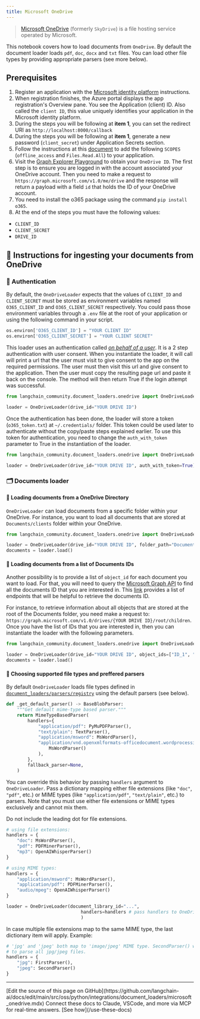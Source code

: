```yaml
---
title: Microsoft OneDrive
---
```


>[Microsoft OneDrive](https://en.wikipedia.org/wiki/OneDrive) (formerly `SkyDrive`) is a file hosting service operated by Microsoft.

This notebook covers how to load documents from `OneDrive`. By default the document loader loads `pdf`, `doc`, `docx` and `txt` files. You can load other file types by providing appropriate parsers (see more below).

## Prerequisites

1. Register an application with the [Microsoft identity platform](https://learn.microsoft.com/en-us/azure/active-directory/develop/quickstart-register-app) instructions.
2. When registration finishes, the Azure portal displays the app registration's Overview pane. You see the Application (client) ID. Also called the `client ID`, this value uniquely identifies your application in the Microsoft identity platform.
3. During the steps you will be following at **item 1**, you can set the redirect URI as `http://localhost:8000/callback`
4. During the steps you will be following at **item 1**, generate a new password (`client_secret`) under Application Secrets section.
5. Follow the instructions at this [document](https://learn.microsoft.com/en-us/azure/active-directory/develop/quickstart-configure-app-expose-web-apis#add-a-scope) to add the following `SCOPES` (`offline_access` and `Files.Read.All`) to your application.
6. Visit the [Graph Explorer Playground](https://developer.microsoft.com/en-us/graph/graph-explorer) to obtain your `OneDrive ID`. The first step is to ensure you are logged in with the account associated your OneDrive account. Then you need to make a request to `https://graph.microsoft.com/v1.0/me/drive` and the response will return a payload with a field `id` that holds the ID of your OneDrive account.
7. You need to install the o365 package using the command `pip install o365`.
8. At the end of the steps you must have the following values:

- `CLIENT_ID`
- `CLIENT_SECRET`
- `DRIVE_ID`

## 🧑 Instructions for ingesting your documents from OneDrive

### 🔑 Authentication

By default, the `OneDriveLoader` expects that the values of `CLIENT_ID` and `CLIENT_SECRET` must be stored as environment variables named `O365_CLIENT_ID` and `O365_CLIENT_SECRET` respectively. You could pass those environment variables through a `.env` file at the root of your application or using the following command in your script.

```python
os.environ['O365_CLIENT_ID'] = "YOUR CLIENT ID"
os.environ['O365_CLIENT_SECRET'] = "YOUR CLIENT SECRET"
```

This loader uses an authentication called [*on behalf of a user*](https://learn.microsoft.com/en-us/graph/auth-v2-user?context=graph%2Fapi%2F1.0&view=graph-rest-1.0). It is a 2 step authentication with user consent. When you instantiate the loader, it will call will print a url that the user must visit to give consent to the app on the required permissions. The user must then visit this url and give consent to the application. Then the user must copy the resulting page url and paste it back on the console. The method will then return True if the login attempt was successful.

```python
from langchain_community.document_loaders.onedrive import OneDriveLoader

loader = OneDriveLoader(drive_id="YOUR DRIVE ID")
```

Once the authentication has been done, the loader will store a token (`o365_token.txt`) at `~/.credentials/` folder. This token could be used later to authenticate without the copy/paste steps explained earlier. To use this token for authentication, you need to change the `auth_with_token` parameter to True in the instantiation of the loader.

```python
from langchain_community.document_loaders.onedrive import OneDriveLoader

loader = OneDriveLoader(drive_id="YOUR DRIVE ID", auth_with_token=True)
```

### 🗂️ Documents loader

#### 📑 Loading documents from a OneDrive Directory

`OneDriveLoader` can load documents from a specific folder within your OneDrive. For instance, you want to load all documents that are stored at `Documents/clients` folder within your OneDrive.

```python
from langchain_community.document_loaders.onedrive import OneDriveLoader

loader = OneDriveLoader(drive_id="YOUR DRIVE ID", folder_path="Documents/clients", auth_with_token=True)
documents = loader.load()
```

#### 📑 Loading documents from a list of Documents IDs

Another possibility is to provide a list of `object_id` for each document you want to load. For that, you will need to query the [Microsoft Graph API](https://developer.microsoft.com/en-us/graph/graph-explorer) to find all the documents ID that you are interested in. This [link](https://learn.microsoft.com/en-us/graph/api/resources/onedrive?view=graph-rest-1.0#commonly-accessed-resources) provides a list of endpoints that will be helpful to retrieve the documents ID.

For instance, to retrieve information about all objects that are stored at the root of the Documents folder, you need make a request to: `https://graph.microsoft.com/v1.0/drives/{YOUR DRIVE ID}/root/children`. Once you have the list of IDs that you are interested in, then you can instantiate the loader with the following parameters.

```python
from langchain_community.document_loaders.onedrive import OneDriveLoader

loader = OneDriveLoader(drive_id="YOUR DRIVE ID", object_ids=["ID_1", "ID_2"], auth_with_token=True)
documents = loader.load()
```

#### 📑 Choosing supported file types and preffered parsers

By default `OneDriveLoader` loads file types defined in [`document_loaders/parsers/registry`](https://github.com/langchain-ai/langchain/blob/master/libs/community/langchain_community/document_loaders/parsers/registry.py#L10-L22) using the default parsers (see below).

```python
def _get_default_parser() -> BaseBlobParser:
    """Get default mime-type based parser."""
    return MimeTypeBasedParser(
        handlers={
            "application/pdf": PyMuPDFParser(),
            "text/plain": TextParser(),
            "application/msword": MsWordParser(),
            "application/vnd.openxmlformats-officedocument.wordprocessingml.document": (
                MsWordParser()
            ),
        },
        fallback_parser=None,
    )
```

You can override this behavior by passing `handlers` argument to `OneDriveLoader`.
Pass a dictionary mapping either file extensions (like `"doc"`, `"pdf"`, etc.)
or MIME types (like `"application/pdf"`, `"text/plain"`, etc.) to parsers.
Note that you must use either file extensions or MIME types exclusively and
cannot mix them.

Do not include the leading dot for file extensions.

```python
# using file extensions:
handlers = {
    "doc": MsWordParser(),
    "pdf": PDFMinerParser(),
    "mp3": OpenAIWhisperParser()
}

# using MIME types:
handlers = {
    "application/msword": MsWordParser(),
    "application/pdf": PDFMinerParser(),
    "audio/mpeg": OpenAIWhisperParser()
}

loader = OneDriveLoader(document_library_id="...",
                            handlers=handlers # pass handlers to OneDriveLoader
                            )
```

In case multiple file extensions map to the same MIME type, the last dictionary item will
apply.
Example:

```python
# 'jpg' and 'jpeg' both map to 'image/jpeg' MIME type. SecondParser() will be used
# to parse all jpg/jpeg files.
handlers = {
    "jpg": FirstParser(),
    "jpeg": SecondParser()
}
```

---

<Callout icon="pen-to-square" iconType="regular">
    [Edit the source of this page on GitHub](https://github.com/langchain-ai/docs/edit/main/src/oss/python/integrations/document_loaders/microsoft_onedrive.mdx)
</Callout>
<Tip icon="terminal" iconType="regular">
    Connect these docs to Claude, VSCode, and more via MCP for    real-time answers. [See how](/use-these-docs)
</Tip>
